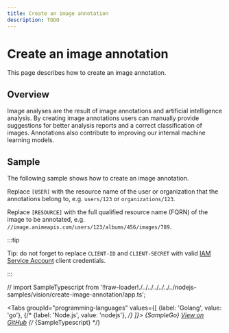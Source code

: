 ```yaml
---
title: Create an image annotation
description: TODO
---
```


# Create an image annotation

This page describes how to create an image annotation.

## Overview

Image analyses are the result of image annotations and artificial intelligence analysis. By creating image annotations users can manually provide suggestions for better analysis reports and a correct classification of images. Annotations also contribute to improving our internal machine learning models.

## Sample

The following sample shows how to create an image annotation.

Replace `[USER]` with the resource name of the user or organization that the annotations belong to, e.g. `users/123` or `organizations/123`.

Replace `[RESOURCE]` with the full qualified resource name (FQRN) of the image to be annotated, e.g. `//image.animeapis.com/users/123/albums/456/images/789`.

:::tip

Tip: do not forget to replace `CLIENT-ID` and `CLIENT-SECRET` with valid [IAM Service Account](/authentication/service-accounts) client credentials.

:::

// import SampleTypescript from '!!raw-loader!./../../../../../../nodejs-samples/vision/create-image-annotation/app.ts';


<Tabs
  groupId="programming-languages"
  values={[
    {label: 'Golang', value: 'go'},
    {/* {label: 'Node.js', value: 'nodejs'}, */}
  ]}>
  <TabItem value="go">
    <CodeBlock language="go">
      {SampleGo}
    </CodeBlock>
    <a href="https://github.com/animeapis/golang-samples/blob/master/vision/create-image-annotation/main.go">View on GitHub</a>
  </TabItem>
  {/* <TabItem value="nodejs">
    <CodeBlock language="typescript">
      {SampleTypescript}
    </CodeBlock>
  </TabItem> */}
</Tabs>
